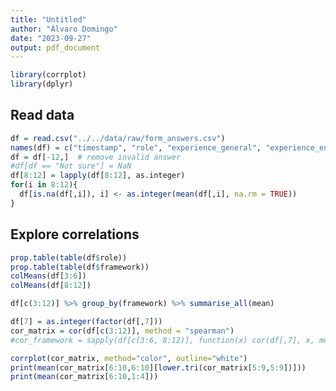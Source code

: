 ```yaml
---
title: "Untitled"
author: "Álvaro Domingo"
date: "2023-09-27"
output: pdf_document
---
```

```r
library(corrplot)
library(dplyr)
```

## Read data

```r
df = read.csv("../../data/raw/form_answers.csv")
names(df) = c("timestamp", "role", "experience_general", "experience_environment", "experience_monitor", "experience_reduce", "framework", "useful_monitor", "useful_reduce", "ease_use", "ease_learn", "intent_use", "extra", "comment", "mail")
df = df[-12,]  # remove invalid answer
#df[df == "Not sure"] = NaN
df[8:12] = lapply(df[8:12], as.integer)
for(i in 8:12){
  df[is.na(df[,i]), i] <- as.integer(mean(df[,i], na.rm = TRUE))
}
```

## Explore correlations

```r
prop.table(table(df$role))
prop.table(table(df$framework))
colMeans(df[3:6])
colMeans(df[8:12])
```



```r
df[c(3:12)] %>% group_by(framework) %>% summarise_all(mean)
```


```r
df[7] = as.integer(factor(df[,7]))
cor_matrix = cor(df[c(3:12)], method = "spearman")
#cor_framework = sapply(df[c(3:6, 8:12)], function(x) cor(df[,7], x, method = "pearson"))

corrplot(cor_matrix, method="color", outline="white")
print(mean(cor_matrix[6:10,6:10][lower.tri(cor_matrix[5:9,5:9])]))
print(mean(cor_matrix[6:10,1:4]))
```


